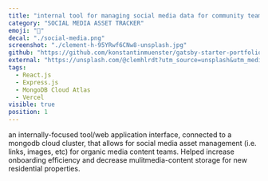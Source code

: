 ```yaml
---
title: "internal tool for managing social media data for community teams"
category: "SOCIAL MEDIA ASSET TRACKER"
emoji: "📌"
decal: "./social-media.png"
screenshot: "./clement-h-95YRwf6CNw8-unsplash.jpg"
github: "https://github.com/konstantinmuenster/gatsby-starter-portfolio-minimal"
external: "https://unsplash.com/@clemhlrdt?utm_source=unsplash&utm_medium=referral&utm_content=creditCopyText"
tags:
  - React.js
  - Express.js
  - MongoDB Cloud Atlas
  - Vercel
visible: true
position: 1
---
```


an internally-focused tool/web application interface, connected to a mongodb cloud cluster, that allows for social media asset management (i.e. links, images, etc) for organic media content teams. Helped increase onboarding efficiency and decrease mulitmedia-content storage for new residential properties.
